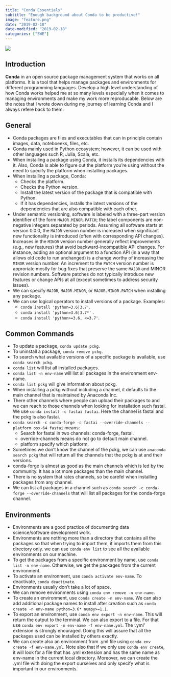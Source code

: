 ```yaml
---
title: "Conda Essentials"
subtitle: "Enough background about Conda to be productive!"
image: "feature.png"
date: "2019-02-18"
date-modified: "2019-02-18"
categories: ["SWE"]
---
```


![](feature.png)

## Introduction

**Conda** in an open source package management system that works on all platforms. It is a tool that helps manage packages and environments for different programming languages. Develop a high level understanding of how Conda works helped me at so many levels especially when it comes to managing environments and make my work more reproducable. Below are the notes that I wrote down during my journey of learning Conda and I always refere back to them:

## General

- Conda packages are files and executables that can in principle contain images, data, noteboeeks, files, etc.
- Conda mainly used in Python ecosystem; however, it can be used with other languages such R, Julia, Scala, etc.
- When installing a package using Conda, it installs its dependencies with it. Also, Conda is able to figure out the platform you're using without the need to specify the platform when installing packages.
- When installing a package, Conda:
  - Checks the platform.
  - Checks the Python version.
  - Install the latest version of the package that is compatible with Python.
  - If it has dependencies, installs the latest versions of the dependencies that are also compatible with each other.
- Under semantic versioning, software is labeled with a three-part version identifier of the form `MAJOR.MINOR.PATCH`; the label components are non-negative integers separated by periods. Assuming all software starts at version 0.0.0, the `MAJOR` version number is increased when significant new functionality is introduced (often with corresponding API changes). Increases in the `MINOR` version number generally reflect improvements (e.g., new features) that avoid backward-incompatible API changes. For instance, adding an optional argument to a function API (in a way that allows old code to run unchanged) is a change worthy of increasing the `MINOR` version number. An increment to the `PATCH` version number is approriate mostly for bug fixes that preserve the same `MAJOR` and MINOR revision numbers. Software patches do not typically introduce new features or change APIs at all (except sometimes to address security issues).
- We can specify `MAJOR`, `MAJOR.MINOR`, or `MAJOR.MINOR.PATCH` when installing any package.
- We can use logical operators to install versions of a package. Examples:
  - `conda install 'python=3.6|3.7'`.
  - `conda install 'python=3.6|3.7*'` .
  - `conda install 'python>=3.6, <=3.7'`.

## Common Commands

- To update a package, `conda update pckg`.
- To uninstall a package, `conda remove pckg`.
- To search what available versions of a specific package is available, use `conda search pckg`.
- `conda list` will list all installed packages.
- `conda list -n env-name` will list all packages in the environment env-name.
- `conda list pckg` will give information about pckg.
- When installing a pckg without including a channel, it defaults to the main channel that is maintained by Anaconda Inc.
- There other channels where people can upload their packages to and we can reach to those channels when looking for installation such fastai. We use `conda install -c fastai fastai`. Here the channel is fastai and the pckg is also fastai.
- `conda search -c conda-forge -c fastai --override-channels --platform osx-64 fastai` means:
  - Search for fastai in two channels: conda-forge, fastai.
  - override-channels means do not go to default main channel.
  - platform specify which platform.
- Sometimes we don't know the channel of the pckg, we can use `anaconda search pckg` that will return all the channels that the pckg is at and their versions.
- conda-forge is almost as good as the main channels which is led by the community. It has a lot more packages than the main channel.
- There is no system that rates channels, so be carefel when installing packages from any channel.
- We can list all packages in a channel such as `conda search -c conda-forge --override-channels` that will list all packages for the conda-forge channel.

## Environments

- Environments are a good practice of documenting data science/software development work.
- Environments are nothing more than a directory that contains all the packages so that when trying to import them, it imports them from this directory only. we can use `conda env list` to see all the available environments on our machine.
- To get the packages from a specific environment by name, use `conda list -n env-name`. Otherwise, we get the packages from the current environment.
- To activate an environment, use `conda activate env-name`. To deactivate, `conda deactivate`.
- Environments usually don't take a lot of space.
- We can remove environments using `conda env remove -n env-name`.
- To create an environment, use `conda create -n env-name`. We can also add additional package names to install after creation such as `conda create -n env-name python=3.6* numpy>=1.1`.
- To export an environment, use `conda env export -n env-name`. This will return the output to the terminal. We can also export to a file. For that use `conda env export -n env-name -f env-name.yml`. The '.yml' extension is strongly enouraged. Doing this will assure that all the packages used can be installed by others exactly.
- We can create also an environment from .yml file using `conda env create -f env-name.yml`. Note also that if we only use `conda env create`, it will look for a file that has .yml extension and has the same name as env-name in the current local directory. Moreover, we can create the .yml file with doing the export ourselves and only specify what is important in our environments.
